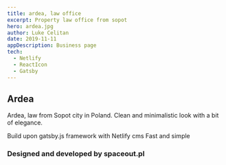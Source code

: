 ```yaml
---
title: ardea, law office
excerpt: Property law office from sopot 
hero: ardea.jpg
author: Luke Celitan
date: 2019-11-11
appDescription: Business page
tech:
  - Netlify
  - ReactIcon
  - Gatsby
---
```



## Ardea

Ardea, law from Sopot city in Poland.
Clean and minimalistic look with a bit of elegance. 

Build upon gatsby.js framework with Netlify cms
Fast and simple

### Designed and developed by spaceout.pl
